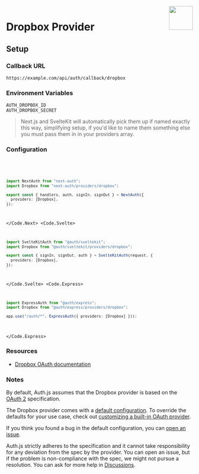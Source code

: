 
<img align="right" src="/img/providers/dropbox.svg" height="64" width="64" />

# Dropbox Provider

## Setup

### Callback URL

```
https://example.com/api/auth/callback/dropbox
```

### Environment Variables

```
AUTH_DROPBOX_ID
AUTH_DROPBOX_SECRET
```

> Next.js and SvelteKit will automatically pick them up if named exactly this way, simplifying
> setup, if you'd like to name them something else you must pass them in in your providers array.

### Configuration

<Code>
  <Code.Next>

```ts filename="/auth.ts"
import NextAuth from "next-auth";
import Dropbox from "next-auth/providers/dropbox";

export const { handlers, auth, signIn, signOut } = NextAuth({
  providers: [Dropbox],
});
```

  </Code.Next>
  <Code.Svelte>

```ts filename="/auth.ts"
import SvelteKitAuth from "@auth/sveltekit";
import Dropbox from "@auth/sveltekit/providers/dropbox";

export const { signIn, signOut, auth } = SvelteKitAuth(request, {
  providers: [Dropbox],
});
```

  </Code.Svelte>
  <Code.Express>

```ts filename="/src/app.ts"
import ExpressAuth from "@auth/express";
import Dropbox from "@auth/express/providers/dropbox";

app.use("/auth/*", ExpressAuth({ providers: [Dropbox] }));
```

  </Code.Express>
</Code>

### Resources

- [Dropbox OAuth documentation](https://developers.dropbox.com/oauth-guide)

### Notes

By default, Auth.js assumes that the Dropbox provider is
based on the [OAuth 2](https://www.rfc-editor.org/rfc/rfc6749.html) specification.

<Callout type="info">

The Dropbox provider comes with a [default configuration](https://github.com/nextauthjs/next-auth/blob/main/packages/core/src/providers/dropbox.ts).
To override the defaults for your use case, check out [customizing a built-in OAuth provider](https://authjs.dev/guides/providers/custom-provider#override-default-options).

</Callout>

If you think you found a bug in the default configuration, you can [open an issue](https://authjs.dev/new/provider-issue).

Auth.js strictly adheres to the specification and it cannot take responsibility for any deviation from
the spec by the provider. You can open an issue, but if the problem is non-compliance with the spec,
we might not pursue a resolution. You can ask for more help in [Discussions](https://authjs.dev/new/github-discussions).
